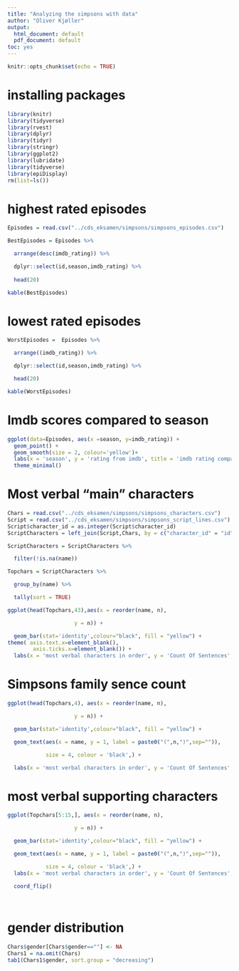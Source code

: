 ---
title: "Analyzing the simpsons with data"
author: "Oliver Kjøller"
output:
  html_document: default
  pdf_document: default
toc: yes
---

```{r setup, include=FALSE}
knitr::opts_chunk$set(echo = TRUE)
```




# installing packages

```{r libraries, warning=FALSE, message=FALSE}
library(knitr)
library(tidyverse)
library(rvest)
library(dplyr)
library(tidyr)
library(stringr)
library(ggplot2)
library(lubridate)
library(tidyverse)
library(epiDisplay)
rm(list=ls())
```


# highest rated episodes

```{r warning=FALSE, echo=TRUE}
Episodes = read.csv("../cds_eksamen/simpsons/simpsons_episodes.csv") 

BestEpisodes = Episodes %>%

  arrange(desc(imdb_rating)) %>%

  dplyr::select(id,season,imdb_rating) %>%
  
  head(20)

kable(BestEpisodes)

```

# lowest rated episodes

```{r warning=FALSE}

WorstEpisodes =  Episodes %>%

  arrange((imdb_rating)) %>%

  dplyr::select(id,season,imdb_rating) %>%

  head(20)

kable(WorstEpisodes)

```
# Imdb scores compared to season

```{r warning=FALSE, fig.align="center"}
ggplot(data=Episodes, aes(x =season, y=imdb_rating)) +
  geom_point() +
  geom_smooth(size = 2, colour='yellow')+
  labs(x = 'season', y = 'rating from imdb', title = 'imdb rating compared to season')+
  theme_minimal()


```


# Most verbal "main" characters
```{r warning=FALSE, message=FALSE}
Chars = read.csv("../cds_eksamen/simpsons/simpsons_characters.csv")
Script = read.csv("../cds_eksamen/simpsons/simpsons_script_lines.csv")
Script$character_id = as.integer(Script$character_id)
ScriptCharacters = left_join(Script,Chars, by = c("character_id" = "id") )

ScriptCharacters = ScriptCharacters %>% 

  filter(!is.na(name))

Topchars = ScriptCharacters %>%

  group_by(name) %>%

  tally(sort = TRUE)

ggplot(head(Topchars,43),aes(x = reorder(name, n), 

                     y = n)) + 

  geom_bar(stat='identity',colour="black", fill = "yellow") +
theme( axis.text.x=element_blank(),
        axis.ticks.x=element_blank()) +
  labs(x = 'most verbal characters in order', y = 'Count Of Sentences', title = '43 most popular characters')


```

# Simpsons family sence count

```{r warning=FALSE, message=FALSE}
ggplot(head(Topchars,4), aes(x = reorder(name, n), 

                     y = n)) +

  geom_bar(stat='identity',colour="black", fill = "yellow") +

  geom_text(aes(x = name, y = 1, label = paste0("(",n,")",sep="")),

            size = 4, colour = 'black',) +

  labs(x = 'most verbal characters in order', y = 'Count Of Sentences', title = 'the 4 verbal members of the families')
```

# most verbal supporting characters

```{r warning=FALSE, message=FALSE}
ggplot(Topchars[5:15,], aes(x = reorder(name, n), 

                     y = n)) +

  geom_bar(stat='identity',colour="black", fill = "yellow") +

  geom_text(aes(x = name, y = 1, label = paste0("(",n,")",sep="")),

            size = 4, colour = 'black',) +
  labs(x = 'most verbal characters in order', y = 'Count Of Sentences', title = '5-15 most verbal charatcers') +
  
  coord_flip()

  

```

# gender distribution
```{r warning=FALSE, message=FALSE}
Chars$gender[Chars$gender==""] <- NA
Chars1 = na.omit(Chars)
tab1(Chars1$gender, sort.group = "decreasing")
```


